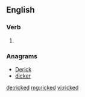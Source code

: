 ==English==

===Verb===
{{head|en}}

# {{en-past of|rick}}

===Anagrams===
* [[Derick#English|Derick]]
* [[dicker#English|dicker]]

[[de:ricked]]
[[mg:ricked]]
[[vi:ricked]]